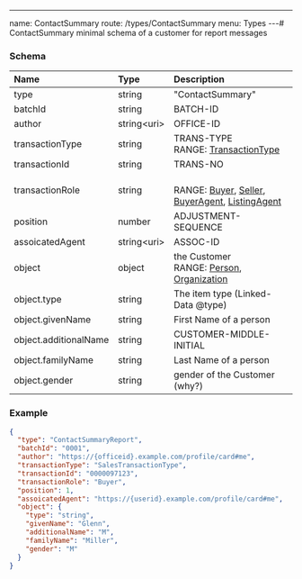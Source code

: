 ---
name: ContactSummary
route: /types/ContactSummary
menu: Types
---# ContactSummary
minimal schema of a customer for report messages


### Schema
| Name | Type | Description |
|:-----| :--- | :---------- |
| type | string | "ContactSummary"  |
| batchId | string | BATCH-ID  |
| author | string&lt;uri&gt;  | OFFICE-ID  |
| transactionType | string | TRANS-TYPE <br/>RANGE: [TransactionType](/types/TransactionType) |
| transactionId | string | TRANS-NO  |
| transactionRole | string |  <br/>RANGE: [Buyer](/types/Buyer), [Seller](/types/Seller), [BuyerAgent](/types/BuyerAgent), [ListingAgent](/types/ListingAgent) |
| position | number | ADJUSTMENT-SEQUENCE  |
| assoicatedAgent | string&lt;uri&gt;  | ASSOC-ID  |
| object | object | the Customer <br/>RANGE: [Person](/types/Person), [Organization](/types/Organization) |
| object.type | string | The item type (Linked-Data @type)  |
| object.givenName | string | First Name of a person  |
| object.additionalName | string | CUSTOMER-MIDDLE-INITIAL  |
| object.familyName | string | Last Name of a person  |
| object.gender | string | gender of the Customer (why?)  |

### Example
```json
{
  "type": "ContactSummaryReport",
  "batchId": "0001",
  "author": "https://{officeid}.example.com/profile/card#me",
  "transactionType": "SalesTransactionType",
  "transactionId": "0000097123",
  "transactionRole": "Buyer",
  "position": 1,
  "assoicatedAgent": "https://{userid}.example.com/profile/card#me",
  "object": {
    "type": "string",
    "givenName": "Glenn",
    "additionalName": "M",
    "familyName": "Miller",
    "gender": "M"
  }
}
```
